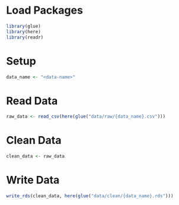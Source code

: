 # Load Packages
```r
library(glue)
library(here)
library(readr)
```

# Setup
```r
data_name <- "<data-name>"
```

# Read Data
```r
raw_data <- read_csv(here(glue("data/raw/{data_name}.csv")))
```

# Clean Data
```r
clean_data <- raw_data
```

# Write Data
```r
write_rds(clean_data, here(glue("data/clean/{data_name}.rds")))
```

